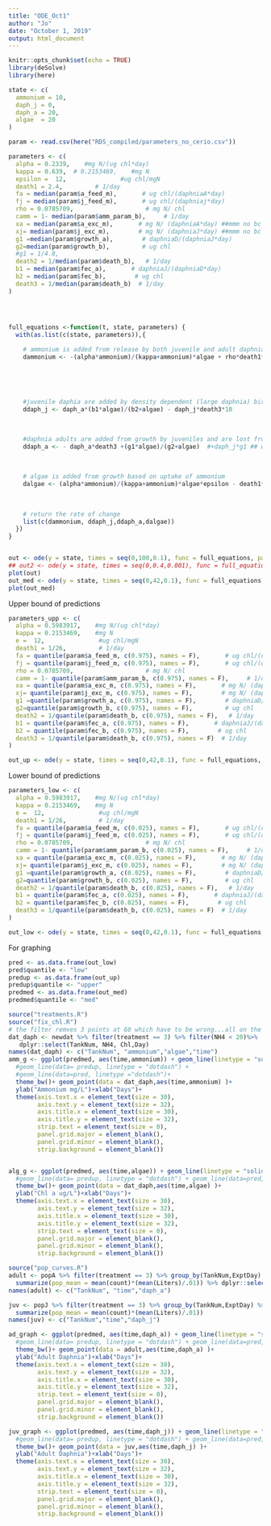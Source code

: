 ```yaml
---
title: "ODE_Oct1"
author: "Jo"
date: "October 1, 2019"
output: html_document
---
```


```r
knitr::opts_chunk$set(echo = TRUE)
library(deSolve)
library(here)
```



```r
state <- c(
  ammonium = 10,
  daph_j = 0,
  daph_a = 20,
  algae  = 20
)

```


```r
param <- read.csv(here("RDS_compiled/parameters_no_cerio.csv"))

parameters <- c(
  alpha = 0.2339,    #mg N/(ug chl*day)
  kappa = 0.639,  # 0.2153469,    #mg N
  epsilon =  12,               #ug chl/mgN
  death1 = 2.4,         # 1/day
  fa = median(param$a_feed_m),       # ug chl/(daphniaA*day)
  fj = median(param$j_feed_m),       # ug chl/(daphniaj*day)
  rho = 0.0785709,                    # mg N/ chl
  camm = 1- median(param$amm_param_b),     # 1/day
  xa = median(param$a_exc_m),       # mg N/ (daphniaA*day) ##mmm no bc fit with chl double check param
  xj= median(param$j_exc_m),        # mg N/ (daphniaJ*day) ##mmm no bc fit with chl double check param
  g1 =median(param$growth_a),        # daphniaD/(daphniaJ*day)
  g2=median(param$growth_b),         # ug chl
  #g1 = 1/4.8,
  death2 = 1/median(param$death_b),   # 1/day
  b1 = median(param$fec_a),       # daphniaJ/(daphniaD*day)
  b2 = median(param$fec_b),        # ug chl 
  death3 = 1/median(param$death_b)  # 1/day
)





```




```r

full_equations <-function(t, state, parameters) {
  with(as.list(c(state, parameters)),{
  
    # ammonium is added from release by both juvenile and adult daphnia  and lost through algal update and nitritfication 
    dammonium <- -(alpha*ammonium)/(kappa+ammonium)*algae + rho*death1*algae - camm*ammonium + daph_a*xa + daph_j*xa/10
    
    
    
    
    
    #juvenile daphia are added by density dependent (large daphnia) birth      
    ddaph_j <- daph_a*(b1*algae)/(b2+algae) - daph_j*death3*10

      
      
    #daphnia adults are added from growth by juveniles and are lost from death
    ddaph_a <- - daph_a*death3 +(g1*algae)/(g2+algae)  #+daph_j*g1 ## wrong...should be growth * daphj?
    
    
    
    # algae is added from growth based on uptake of ammonium 
    dalgae <- (alpha*ammonium)/(kappa+ammonium)*algae*epsilon - death1*algae- daph_a*fa - daph_j*fj
      
    
    
    # return the rate of change
    list(c(dammonium, ddaph_j,ddaph_a,dalgae))
  }) 
}



```




```r
out <- ode(y = state, times = seq(0,100,0.1), func = full_equations, parms = parameters)
## out2 <- ode(y = state, times = seq(0,0.4,0.001), func = full_equations, parms = parameters, maxsteps=1e5)
plot(out)
out_med <- ode(y = state, times = seq(0,42,0.1), func = full_equations, parms = parameters)
plot(out_med)
```




Upper bound of predictions
```r
parameters_upp <- c(
  alpha = 0.5983917,    #mg N/(ug chl*day)
  kappa = 0.2153469,    #mg N
  e =  12,               #ug chl/mgN
  death1 = 1/26,         # 1/day
  fa = quantile(param$a_feed_m, c(0.975), names = F),       # ug chl/(daphniaA*day)
  fj = quantile(param$j_feed_m, c(0.975), names = F),       # ug chl/(daphniaj*day)
  rho = 0.0785709,                    # mg N/ chl
  camm = 1- quantile(param$amm_param_b, c(0.975), names = F),     # 1/day
  xa = quantile(param$a_exc_m, c(0.975), names = F),       # mg N/ (daphniaA*day) 
  xj= quantile(param$j_exc_m, c(0.975), names = F),        # mg N/ (daphniaJ*day) 
  g1 =quantile(param$growth_a, c(0.975), names = F),        # daphniaD/(daphniaJ*day)
  g2=quantile(param$growth_b, c(0.975), names = F),         # ug chl
  death2 = 1/quantile(param$death_b, c(0.975), names = F),   # 1/day
  b1 = quantile(param$fec_a, c(0.975), names = F),       # daphniaJ/(daphniaD*day)
  b2 = quantile(param$fec_b, c(0.975), names = F),        # ug chl 
  death3 = 1/quantile(param$death_b, c(0.975), names = F)  # 1/day
)

out_up <- ode(y = state, times = seq(0,42,0.1), func = full_equations, parms = parameters_upp)
```


Lower bound of predictions

```r
parameters_low <- c(
  alpha = 0.5983917,    #mg N/(ug chl*day)
  kappa = 0.2153469,    #mg N
  e =  12,               #ug chl/mgN
  death1 = 1/26,         # 1/day
  fa = quantile(param$a_feed_m, c(0.025), names = F),       # ug chl/(daphniaA*day)
  fj = quantile(param$j_feed_m, c(0.025), names = F),       # ug chl/(daphniaj*day)
  rho = 0.0785709,                    # mg N/ chl
  camm = 1- quantile(param$amm_param_b, c(0.025), names = F),     # 1/day
  xa = quantile(param$a_exc_m, c(0.025), names = F),       # mg N/ (daphniaA*day) 
  xj= quantile(param$j_exc_m, c(0.025), names = F),        # mg N/ (daphniaJ*day) 
  g1 =quantile(param$growth_a, c(0.025), names = F),        # daphniaD/(daphniaJ*day)
  g2=quantile(param$growth_b, c(0.025), names = F),         # ug chl
  death2 = 1/quantile(param$death_b, c(0.025), names = F),   # 1/day
  b1 = quantile(param$fec_a, c(0.025), names = F),       # daphniaJ/(daphniaD*day)
  b2 = quantile(param$fec_b, c(0.025), names = F),        # ug chl 
  death3 = 1/quantile(param$death_b, c(0.025), names = F)  # 1/day
)

out_low <- ode(y = state, times = seq(0,42,0.1), func = full_equations, parms = parameters_low)

```



For graphing

```r
pred <- as.data.frame(out_low)
pred$quantile <- "low"
predup <- as.data.frame(out_up)
predup$quantile <- "upper"
predmed <- as.data.frame(out_med)
predmed$quantile <- "med"

source("treatments.R")
source("fix_chl.R")
# the filter remves 3 points at 60 which have to be wrong...all on the same day
dat_daph <- newdat %>% filter(treatment == 3) %>% filter(NH4 < 20)%>%  
   dplyr::select(TankNum, NH4, Chl,Day)
names(dat_daph) <- c("TankNum", "ammonium","algae","time")
amm_g <- ggplot(predmed, aes(time,ammonium)) + geom_line(linetype = "solid") + 
  #geom_line(data= predup, linetype = "dotdash") +
  #geom_line(data=pred, linetype ="dotdash")+
  theme_bw()+ geom_point(data = dat_daph,aes(time,ammonium) )+
  ylab("Ammonium mg/L")+xlab("Days")+
  theme(axis.text.x = element_text(size = 30),
        axis.text.y = element_text(size = 32),
        axis.title.x = element_text(size = 30),
        axis.title.y = element_text(size = 32),
        strip.text = element_text(size = 0),
        panel.grid.major = element_blank(),
        panel.grid.minor = element_blank(),
        strip.background = element_blank()) 


alg_g <- ggplot(predmed, aes(time,algae)) + geom_line(linetype = "solid")+ 
  #geom_line(data= predup, linetype = "dotdash") + geom_line(data=pred, linetype ="dotdash")+
  theme_bw()+ geom_point(data = dat_daph,aes(time,algae) )+
  ylab("Chl a ug/L")+xlab("Days")+
  theme(axis.text.x = element_text(size = 30),
        axis.text.y = element_text(size = 32),
        axis.title.x = element_text(size = 30),
        axis.title.y = element_text(size = 32),
        strip.text = element_text(size = 0),
        panel.grid.major = element_blank(),
        panel.grid.minor = element_blank(),
        strip.background = element_blank()) 

```

```r
source("pop_curves.R")
adult <- popA %>% filter(treatment == 3) %>% group_by(TankNum,ExptDay) %>%
  summarize(pop_mean = mean(count)*(mean(Liters)/.01)) %>% dplyr::select(TankNum, ExptDay, pop_mean)
names(adult) <- c("TankNum", "time","daph_a")

juv <- popJ %>% filter(treatment == 3) %>% group_by(TankNum,ExptDay) %>%
  summarize(pop_mean = mean(count)*(mean(Liters)/.01))
names(juv) <- c("TankNum","time","daph_j")

ad_graph <- ggplot(predmed, aes(time,daph_a)) + geom_line(linetype = "solid")+ 
  #geom_line(data= predup, linetype = "dotdash") + geom_line(data=pred, linetype ="dotdash")+
  theme_bw()+ geom_point(data = adult,aes(time,daph_a) )+
  ylab("Adult Daphnia")+xlab("Days")+
  theme(axis.text.x = element_text(size = 30),
        axis.text.y = element_text(size = 32),
        axis.title.x = element_text(size = 30),
        axis.title.y = element_text(size = 32),
        strip.text = element_text(size = 0),
        panel.grid.major = element_blank(),
        panel.grid.minor = element_blank(),
        strip.background = element_blank()) 

juv_graph <- ggplot(predmed, aes(time,daph_j)) + geom_line(linetype = "solid")+ 
  #geom_line(data= predup, linetype = "dotdash") + geom_line(data=pred, linetype ="dotdash")+
  theme_bw()+ geom_point(data = juv,aes(time,daph_j) )+
  ylab("Adult Daphnia")+xlab("Days")+
  theme(axis.text.x = element_text(size = 30),
        axis.text.y = element_text(size = 32),
        axis.title.x = element_text(size = 30),
        axis.title.y = element_text(size = 32),
        strip.text = element_text(size = 0),
        panel.grid.major = element_blank(),
        panel.grid.minor = element_blank(),
        strip.background = element_blank())


```

